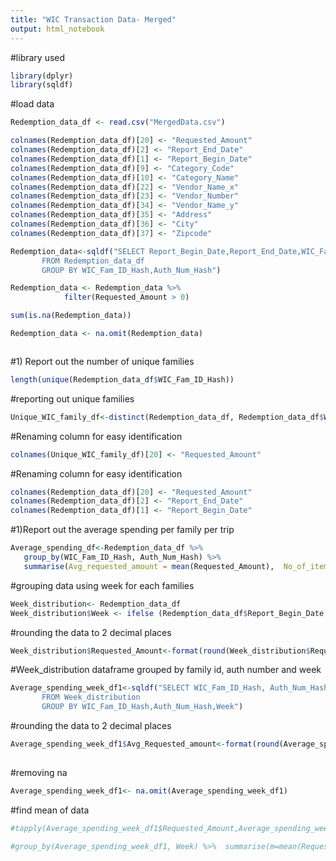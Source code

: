 ```yaml
---
title: "WIC Transaction Data- Merged"
output: html_notebook
---
```


#library used

```r
library(dplyr)
library(sqldf)

```
#load data
```r
Redemption_data_df <- read.csv("MergedData.csv")
```


```r
colnames(Redemption_data_df)[20] <- "Requested_Amount"
colnames(Redemption_data_df)[2] <- "Report_End_Date"
colnames(Redemption_data_df)[1] <- "Report_Begin_Date"
colnames(Redemption_data_df)[9] <- "Category_Code"
colnames(Redemption_data_df)[10] <- "Category_Name"
colnames(Redemption_data_df)[22] <- "Vendor_Name_x"
colnames(Redemption_data_df)[23] <- "Vendor_Number"
colnames(Redemption_data_df)[34] <- "Vendor_Name_y"
colnames(Redemption_data_df)[35] <- "Address"
colnames(Redemption_data_df)[36] <- "City"
colnames(Redemption_data_df)[37] <- "Zipcode"


```




```r
Redemption_data<-sqldf("SELECT Report_Begin_Date,Report_End_Date,WIC_Fam_ID_Hash, Auth_Num_Hash,Requested_Amount,Category_Code,Category_Name,Vendor_Name_x,Vendor_Number,Vendor_Name_y, Address, City, Zipcode
       FROM Redemption_data_df
       GROUP BY WIC_Fam_ID_Hash,Auth_Num_Hash")

```

```r
Redemption_data <- Redemption_data %>%
            filter(Requested_Amount > 0)
```


```r
sum(is.na(Redemption_data))
```

```r
Redemption_data <- na.omit(Redemption_data)

```

```r
```


#1) Report out the number of unique families

```r
length(unique(Redemption_data_df$WIC_Fam_ID_Hash))
```

#reporting out unique families 

```r
Unique_WIC_family_df<-distinct(Redemption_data_df, Redemption_data_df$WIC_Fam_ID_Hash, .keep_all = TRUE)
```

#Renaming column for easy identification

```r
colnames(Unique_WIC_family_df)[20] <- "Requested_Amount"

```
#Renaming column for easy identification

```r
colnames(Redemption_data_df)[20] <- "Requested_Amount"
colnames(Redemption_data_df)[2] <- "Report_End_Date"
colnames(Redemption_data_df)[1] <- "Report_Begin_Date"
```


#1)Report out the average spending per family per trip


```r
Average_spending_df<-Redemption_data_df %>%
   group_by(WIC_Fam_ID_Hash, Auth_Num_Hash) %>% 
   summarise(Avg_requested_amount = mean(Requested_Amount),  No_of_items=n())
```
#grouping data using week for each families

```r

Week_distribution<- Redemption_data_df
Week_distribution$Week <- ifelse (Redemption_data_df$Report_Begin_Date == '2/17/2021' & Redemption_data_df$Report_End_Date == '2/23/2021','Week1',ifelse(Redemption_data_df$Report_Begin_Date == '2/24/2021' & Redemption_data_df$Report_End_Date == '3/2/2021','Week2','week3' ))

```

#rounding the data to 2 decimal places

```r
Week_distribution$Requested_Amount<-format(round(Week_distribution$Requested_Amount, 2), nsmall = 2)     
```
#Week_distribution dataframe grouped by family id, auth number and week

```r
Average_spending_week_df1<-sqldf("SELECT WIC_Fam_ID_Hash, Auth_Num_Hash,Requested_Amount, AVG(Requested_Amount) as Avg_Requested_amount,Week
       FROM Week_distribution
       GROUP BY WIC_Fam_ID_Hash,Auth_Num_Hash,Week")


```

#rounding the data to 2 decimal places

```r

Average_spending_week_df1$Avg_Requested_amount<-format(round(Average_spending_week_df1$Avg_Requested_amount, 2), nsmall = 2) 
 
```

#removing na 

```r
Average_spending_week_df1<- na.omit(Average_spending_week_df1)
```

#find mean of data

```r
#tapply(Average_spending_week_df1$Requested_Amount,Average_spending_week_df1$Week, mean)
```

```r
#group_by(Average_spending_week_df1, Week) %>%  summarise(m=mean(Requested_Amount))
```

```r

```

